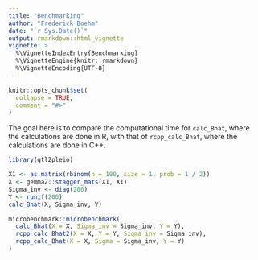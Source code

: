 ```yaml
---
title: "Benchmarking"
author: "Frederick Boehm"
date: "`r Sys.Date()`"
output: rmarkdown::html_vignette
vignette: >
  %\VignetteIndexEntry{Benchmarking}
  %\VignetteEngine{knitr::rmarkdown}
  %\VignetteEncoding{UTF-8}
---
```


```r
knitr::opts_chunk$set(
  collapse = TRUE,
  comment = "#>"
)
```


The goal here is to compare the computational time for `calc_Bhat`, where the calculations are done in R, with that of `rcpp_calc_Bhat`, where the calculations are done in C++.

```r
library(qtl2pleio)

X1 <- as.matrix(rbinom(n = 100, size = 1, prob = 1 / 2))
X <- gemma2::stagger_mats(X1, X1)
Sigma_inv <- diag(200)
Y <- runif(200)
calc_Bhat(X, Sigma_inv, Y)

microbenchmark::microbenchmark(
  calc_Bhat(X = X, Sigma_inv = Sigma_inv, Y = Y), 
  rcpp_calc_Bhat2(X = X, Y = Y, Sigma_inv = Sigma_inv),
  rcpp_calc_Bhat(X = X, Sigma = Sigma_inv, Y = Y)
)

```

